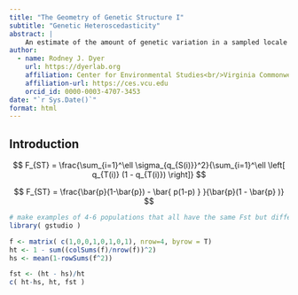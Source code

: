 ```yaml
---
title: "The Geometry of Genetic Structure I"
subtitle: "Genetic Heteroscedasticity"
abstract: |
    An estimate of the amount of genetic variation in a sampled locale is often based upon the standardized mean divergence in allele frequencies as manifest in statistics such as F<sub>ST</sub> and their ilk.  While informative, and indeed rooted in the foundations of evolutionary theory, simple abstractions such as these may be insensitive to more nuanced components of genetic structure due to their robustness—it is well understood that a specific value of F<sub>ST</sub> may represent an infinite number of population arrangements, all of which just happen to have the same ratio of among to within population genetic variance.  This manuscript is the first in a pair focusing on a geometric interpretation of population genetic structure, the benefit of which may provide praticioneers of popualtion genetic studies additional tools and a broader understanding of standing structure.
author:
  - name: Rodney J. Dyer 
    url: https://dyerlab.org
    affiliation: Center for Environmental Studies<br/>Virginia Commonwealth University<br/>Richmond, Virginia 23284, USA
    affiliation-url: https://ces.vcu.edu
    orcid_id: 0000-0003-4707-3453
date: "`r Sys.Date()`"
format: html
---
```


## Introduction








$$
F_{ST} = \frac{\sum_{i=1}^\ell \sigma_{q_{S(i)}}^2}{\sum_{i=1}^\ell \left[  q_{T(i)} (1 - q_{T(i)}) \right]} 
$$




$$
F_{ST} = \frac{\bar{p}(1-\bar{p}) - \bar{ p(1-p) } }{\bar{p}(1 - \bar{p} )}
$$






```r
# make examples of 4-6 populations that all have the same Fst but different alleleic spectra.
library( gstudio )

f <- matrix( c(1,0,0,1,0,1,0,1), nrow=4, byrow = T)
ht <- 1 - sum((colSums(f)/nrow(f))^2)
hs <- mean(1-rowSums(f^2))

fst <- (ht - hs)/ht
c( ht-hs, ht, fst )
```







